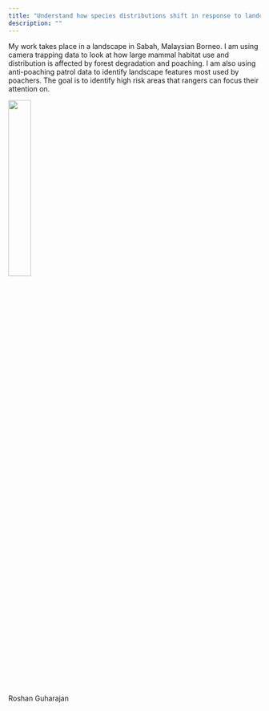 ```yaml
---
title: "Understand how species distributions shift in response to landcover change and poaching"
description: ""
---
```


My work takes place in a landscape in Sabah, Malaysian Borneo. I am using camera trapping data to look at how large mammal habitat use and distribution is affected by forest degradation and poaching. I am also using anti-poaching patrol data to identify landscape features most used by poachers. The goal is to identify high risk areas that rangers can focus their attention on.

![](img/team-biodiv-roshan.png){width=30%} 

Roshan Guharajan